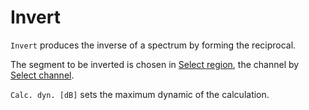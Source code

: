 # Invert

``Invert`` produces the inverse of a spectrum by forming the reciprocal.

The segment to be inverted is chosen in [Select region](/en/help/edit/region-control), the channel by [Select channel](/en/help/edit/select-channel).

``Calc. dyn. [dB]`` sets the maximum dynamic of the calculation.
